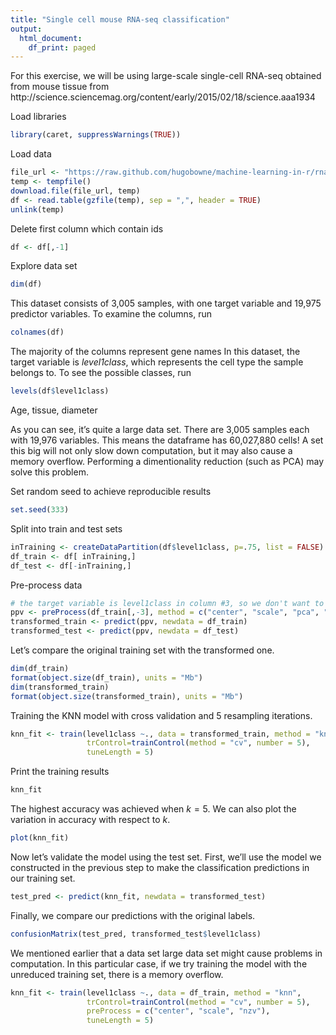 ```yaml
---
title: "Single cell mouse RNA-seq classification"
output:
  html_document:
    df_print: paged
---
```

For this exercise, we will be using large-scale single-cell RNA-seq obtained from mouse tissue from http://science.sciencemag.org/content/early/2015/02/18/science.aaa1934

Load libraries
```r
library(caret, suppressWarnings(TRUE))
```

Load data
```r
file_url <- "https://raw.github.com/hugobowne/machine-learning-in-r/rna_example/mouse_data.csv.gz"
temp <- tempfile()
download.file(file_url, temp)
df <- read.table(gzfile(temp), sep = ",", header = TRUE)
unlink(temp)
```

Delete first column which contain ids
```r
df <- df[,-1]
```

Explore data set
```r
dim(df)
```

This dataset consists of 3,005 samples, with one target variable and 19,975 predictor variables. To examine the columns, run

```r
colnames(df)
```

The majority of the columns represent gene names In this dataset, the target variable is _level1class_, which represents the cell type the sample belongs to. To see the possible classes, run

```r
levels(df$level1class)
```
 
Age, tissue, diameter

As you can see, it's quite a large data set. There are 3,005 samples each with 19,976 variables. This means the dataframe has 60,027,880 cells! A set this big will not only slow down computation, but it may also cause a memory overflow. Performing a dimentionality reduction (such as PCA) may solve this problem.

Set random seed to achieve reproducible results
```r
set.seed(333)
```

Split into train and test sets
```r
inTraining <- createDataPartition(df$level1class, p=.75, list = FALSE)
df_train <- df[ inTraining,]
df_test <- df[-inTraining,]
```

Pre-process data
```r
# the target variable is level1class in column #3, so we don't want to modify that variable
ppv <- preProcess(df_train[,-3], method = c("center", "scale", "pca", "nzv"))
transformed_train <- predict(ppv, newdata = df_train)
transformed_test <- predict(ppv, newdata = df_test)
```

Let's compare the original training set with the transformed one.
```r
dim(df_train)
format(object.size(df_train), units = "Mb")
dim(transformed_train)
format(object.size(transformed_train), units = "Mb")
```

Training the KNN model with cross validation and 5 resampling iterations.
```r
knn_fit <- train(level1class ~., data = transformed_train, method = "knn",
                 trControl=trainControl(method = "cv", number = 5),
                 tuneLength = 5)
```

Print the training results
```r
knn_fit
```

The highest accuracy was achieved when $k=5$. We can also plot the variation in accuracy with respect to $k$.
```r
plot(knn_fit)
```

Now let's validate the model using the test set. First, we'll use the model we constructed in the previous step to make the classification predictions in our training set.
```r
test_pred <- predict(knn_fit, newdata = transformed_test)
```

Finally, we compare our predictions with the original labels.

```r
confusionMatrix(test_pred, transformed_test$level1class)
```

We mentioned earlier that a data set large data set might cause problems in computation. In this particular case, if we try training the model with the unreduced training set, there is a memory overflow.
```r
knn_fit <- train(level1class ~., data = df_train, method = "knn",
                 trControl=trainControl(method = "cv", number = 5),
                 preProcess = c("center", "scale", "nzv"),
                 tuneLength = 5)
```

